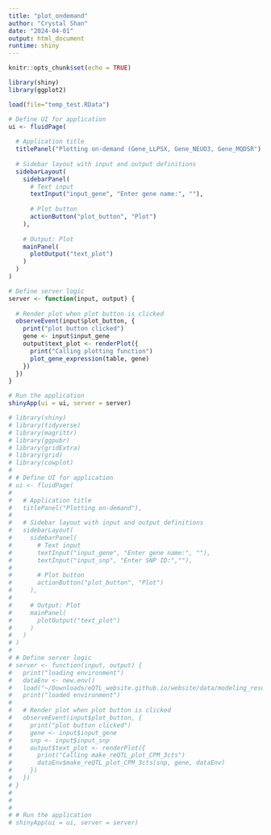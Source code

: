 ```yaml
---
title: "plot_ondemand"
author: "Crystal Shan"
date: "2024-04-01"
output: html_document
runtime: shiny
---
```


```r
knitr::opts_chunk$set(echo = TRUE)
```

```r

library(shiny)
library(ggplot2)

load(file="temp_test.RData")

# Define UI for application
ui <- fluidPage(
  
  # Application title
  titlePanel("Plotting on-demand (Gene_LLPSX, Gene_NEUO3, Gene_MQDSR"),
  
  # Sidebar layout with input and output definitions
  sidebarLayout(
    sidebarPanel(
      # Text input
      textInput("input_gene", "Enter gene name:", ""),
      
      # Plot button
      actionButton("plot_button", "Plot")
    ),
    
    # Output: Plot
    mainPanel(
      plotOutput("text_plot")
    )
  )
)

# Define server logic
server <- function(input, output) {
  
  # Render plot when plot button is clicked
  observeEvent(input$plot_button, {
    print("plot button clicked")
    gene <- input$input_gene
    output$text_plot <- renderPlot({
      print("Calling plotting function")
      plot_gene_expression(table, gene)
    })
  })
}

# Run the application 
shinyApp(ui = ui, server = server)

# library(shiny)
# library(tidyverse)
# library(magrittr)
# library(ggpubr)
# library(gridExtra)
# library(grid)
# library(cowplot)
# 
# # Define UI for application
# ui <- fluidPage(
#   
#   # Application title
#   titlePanel("Plotting on-demand"),
#   
#   # Sidebar layout with input and output definitions
#   sidebarLayout(
#     sidebarPanel(
#       # Text input
#       textInput("input_gene", "Enter gene name:", ""),
#       textInput("input_snp", "Enter SNP ID:",""),
#       
#       # Plot button
#       actionButton("plot_button", "Plot")
#     ),
#     
#     # Output: Plot
#     mainPanel(
#       plotOutput("text_plot")
#     )
#   )
# )
# 
# # Define server logic
# server <- function(input, output) {
#   print("loading environment")
#   dataEnv <- new.env()
#   load("~/Downloads/eQTL_website.github.io/website/data/modeling_results/data_for_plotting_on_demand.RData", envir = dataEnv)
#   print("loaded environment")
#   
#   # Render plot when plot button is clicked
#   observeEvent(input$plot_button, {
#     print("plot button clicked")
#     gene <- input$input_gene
#     snp <- input$input_snp
#     output$text_plot <- renderPlot({
#       print("Calling make_reQTL_plot_CPM_3cts")
#       dataEnv$make_reQTL_plot_CPM_3cts(snp, gene, dataEnv)
#     })
#   })
# }
# 
# 
# 
# # Run the application
# shinyApp(ui = ui, server = server)


```